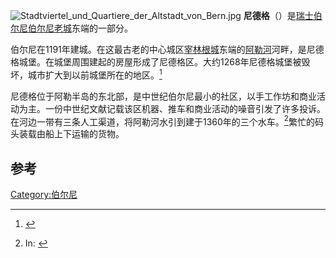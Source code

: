 [[Image:Stadtviertel_und_Quartiere_der_Altstadt_von_Bern.jpg|thumb]]
'''尼德格'''（{{lang-de|''Nydegg''}}）是[[瑞士|瑞士]][[伯尔尼|伯尔尼]][[伯尔尼老城|伯尔尼老城]]东端的一部分。 

伯尔尼在1191年建城。在这最古老的中心城区[[宰林根城|宰林根城]]东端的[[阿勒河|阿勒河]]河畔，是尼德格城堡。在城堡周围建起的房屋形成了尼德格区。大约1268年尼德格城堡被毁坏，城市扩大到以前城堡所在的地区。<ref name="Bern Gemeinde">{{HDS|209-1-4|Bern (Gemeinde) Section 1.4}}</ref>

尼德格位于阿勒半岛的东北部，是中世纪伯尔尼最小的社区，以手工作坊和商业活动为主。一份中世纪文献记载该区机器、推车和商业活动的噪音引发了许多投诉。在河边一带有三条人工渠道，将阿勒河水引到建于1360年的三个水车。<ref name="Gerber">{{cite book|author=Roland Gerber|title=Der Stadtgrundriss – Spiegel der Gesellschaft}} In: {{cite book|title=Berns grosse Zeit|language=de|author=Ellen J. Beer, Norberto Gramaccini, Charlotte Gutscher-Schmid, Rainer C. Schwinges (eds.)|isbn=3-906721-28-0|publisher=Schulverlag blmv and [[Stämpfli|Stämpfli]] Verlag|location=Bern|year=2003|series=Berner Zeiten|page=46}}</ref>繁忙的码头装载由船上下运输的货物。

==参考==
{{reflist}}

{{伯尔尼老城}}
{{coord|46|56|55.9|N|7|27|27.6|E|region:CH|display=title}}
{{DEFAULTSORT:Nydegg}}
[[Category:伯尔尼|Category:伯尔尼]]
